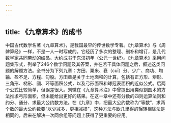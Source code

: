 ```yaml
---
---
---
```

title: 《九章算术》的成书
---



中国古代数学名著《九章算术》，是我国最早的传世数学专著。《九章算术》与《周髀算经》一样，不是一人一时写成的。它经历了多次的整理、删补和增订，是几代数学家共同劳动的结晶。大约成书于东汉初年（公元一世纪）。《九章算术》采用问题集形式，列举了246个数学问题及其答案，并在若干具体问题之后，叙述这类问题的解题方法。全书分为下列九章：方田、粟米、衰（cuī）分、少广、商功、均输、盈不足、方程、勾股。方田章是关于土地面积的计算，包括有正方形、矩形、三角形、梯形、圆、环等面积公式，以及弓形面积和球冠表面积的近似公式。后两个公式比较简单，但误差很大。刘徽在《九章算术注》中曾提出用类似割圆术的方法推求弓形面积，但未能给出更好的结果。在这一章中还有分数的四则运算法则和约分、通分、求最大公约数方法。在《九章》中，把最大公约数称为“等数”，求两个数的最大公约数要“以少减多，更相减损”，这种方法与欧几里得的辗转相除法是相同的，后来在解决一次同余组等问题上获得了更重要的应用。